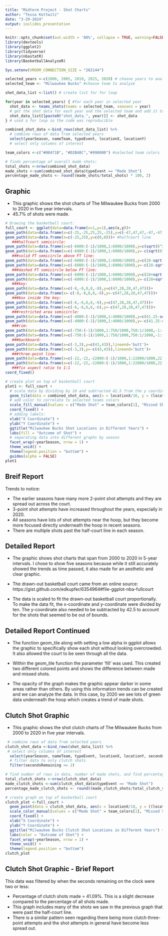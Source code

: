 ```yaml
---
title: "Midterm Project - Shot Charts"
author: "Tessa Kottwitz"
date: "3-29-2024"
output: ioslides_presentation
---
```


```r
knitr::opts_chunk$set(out.width = '80%', collapse = TRUE, warning=FALSE, message=FALSE)
library(devtools)
library(ggplot2)
library(tidyverse)
library(nbastatR)
library(BasketballAnalyzeR)

Sys.setenv(VROOM_CONNECTION_SIZE = "262144")

selected_years <-c(2000, 2005, 2010, 2015, 2020) # choose years to analyze
selected_team <- "Milwaukee Bucks" #choose team to analyze

shot_data_list <-list() # create list for for loop

for(year in selected_years) { #for each year in selected year
  shot_data <- teams_shots(teams = selected_team, seasons = year)
  # get the shot data for each year and the selected team and add it to the list
  shot_data_list[[paste0("shot_data_", year)]] <- shot_data
} # used a for loop so the code was reproducible

combined_shot_data <-bind_rows(shot_data_list) %>%
  # combine rows of data from selected years
  select(yearSeason, nameTeam, typeEvent, locationX, locationY)
  # select only columns of interest

team_colors <-c("#00471B", "#D2B48C","#990000") #selected team colors

# finds percentage of overall made shots:
total_shots <-nrow(combined_shot_data) 
made_shots <-sum(combined_shot_data$typeEvent == "Made Shot") 
percentage_made_shots <- round((made_shots/total_shots) * 100, 2) 
```

## Graphic
- This graphic shows the shot charts of The Milwaukee Bucks from 2000 to 2020 in five year intervals.
- 45.7% of shots were made.
```r
# Drawing the basketball court:
full_court <- ggplot(data=data.frame(x=1,y=1),aes(x,y))+ 
geom_path(data=data.frame(x=c(-25,-25,25,25,-25),y=c(-47,47,47,-47,-47)))+ #outside box
geom_path(data=data.frame(x=c(-25,25),y=c(0,0)))+ #halfcourt line
   ###halfcourt semicircle:
geom_path(data=data.frame(x=c(-6000:(-1)/1000,1:6000/1000),y=c(sqrt(6^2-c(-6000:(-1)/1000,1:6000/1000)^2))),aes(x=x,y=y))+
geom_path(data=data.frame(x=c(-6000:(-1)/1000,1:6000/1000),y=-c(sqrt(6^2-c(-6000:(-1)/1000,1:6000/1000)^2))),aes(x=x,y=y))+
   ###solid FT semicircle above FT line:
geom_path(data=data.frame(x=c(-6000:(-1)/1000,1:6000/1000),y=c(28-sqrt(6^2-c(-6000:(-1)/1000,1:6000/1000)^2))),aes(x=x,y=y))+
geom_path(data=data.frame(x=c(-6000:(-1)/1000,1:6000/1000),y=-c(28-sqrt(6^2-c(-6000:(-1)/1000,1:6000/1000)^2))),aes(x=x,y=y))+
   ###dashed FT semicircle below FT line:
geom_path(data=data.frame(x=c(-6000:(-1)/1000,1:6000/1000),y=c(28+sqrt(6^2-c(-6000:(-1)/1000,1:6000/1000)^2))),aes(x=x,y=y),linetype='dashed')+
geom_path(data=data.frame(x=c(-6000:(-1)/1000,1:6000/1000),y=-c(28+sqrt(6^2-c(-6000:(-1)/1000,1:6000/1000)^2))),aes(x=x,y=y),linetype='dashed')+
   ###key:
geom_path(data=data.frame(x=c(-8,-8,8,8,-8),y=c(47,28,28,47,47)))+
geom_path(data=data.frame(x=-c(-8,-8,8,8,-8),y=-c(47,28,28,47,47)))+
   ###box inside the key:
geom_path(data=data.frame(x=c(-6,-6,6,6,-6),y=c(47,28,28,47,47)))+
geom_path(data=data.frame(x=c(-6,-6,6,6,-6),y=-c(47,28,28,47,47)))+
   ###restricted area semicircle:
geom_path(data=data.frame(x=c(-4000:(-1)/1000,1:4000/1000),y=c(41.25-sqrt(4^2-c(-4000:(-1)/1000,1:4000/1000)^2))),aes(x=x,y=y))+
geom_path(data=data.frame(x=c(-4000:(-1)/1000,1:4000/1000),y=-c(41.25-sqrt(4^2-c(-4000:(-1)/1000,1:4000/1000)^2))),aes(x=x,y=y))+
   ###rim:
geom_path(data=data.frame(x=c(-750:(-1)/1000,1:750/1000,750:1/1000,-1:-750/1000),y=c(c(41.75+sqrt(0.75^2-c(-750:(-1)/1000,1:750/1000)^2)),c(41.75-sqrt(0.75^2-c(750:1/1000,-1:-750/1000)^2)))),aes(x=x,y=y))+
geom_path(data=data.frame(x=c(-750:(-1)/1000,1:750/1000,750:1/1000,-1:-750/1000),y=-c(c(41.75+sqrt(0.75^2-c(-750:(-1)/1000,1:750/1000)^2)),c(41.75-sqrt(0.75^2-c(750:1/1000,-1:-750/1000)^2)))),aes(x=x,y=y))+
   ###backboard:
geom_path(data=data.frame(x=c(-3,3),y=c(43,43)),lineend='butt')+
geom_path(data=data.frame(x=c(-3,3),y=-c(43,43)),lineend='butt')+
   ###three-point line:
geom_path(data=data.frame(x=c(-22,-22,-22000:(-1)/1000,1:22000/1000,22,22),y=c(47,47-169/12,41.75-sqrt(23.75^2-c(-22000:(-1)/1000,1:22000/1000)^2),47-169/12,47)),aes(x=x,y=y))+
geom_path(data=data.frame(x=c(-22,-22,-22000:(-1)/1000,1:22000/1000,22,22),y=-c(47,47-169/12,41.75-sqrt(23.75^2-c(-22000:(-1)/1000,1:22000/1000)^2),47-169/12,47)),aes(x=x,y=y))+
   ###fix aspect ratio to 1:1
coord_fixed()

# create plot on top of basketball court
plot1 <- full_court + 
  # scale data by dividing by 10 and subtracted 42.5 from the y coordinate to fit the basketball court
  geom_tile(data = combined_shot_data, aes(x = locationX/10, y = (locationY/10 - 42.5), fill = typeEvent, width = 0.5, height = 0.5, alpha = 0.5)) +
  # add color to correlate to selected teams colors
  scale_fill_manual(values = c("Made Shot" = team_colors[1], "Missed Shot" = team_colors[2])) + 
  coord_fixed() + 
  # adding labels:
  xlab("X Coordinate") +
  ylab("Y Coordinate") +
  ggtitle("Milwaukee Bucks Shot Locations in Different Years") + 
  labs(fill = "Outcome of Shot") +
  # separating data into different graphs by season
  facet_wrap(~yearSeason, nrow = 1) + 
  theme_void() +
  theme(legend.position = "bottom") +
  guides(alpha = FALSE)
plot1

```
    
## Breif Report

Trends to notice:

- The earlier seasons have many more 2-point shot attempts and they are spread out across the court.
- 3-point shot attempts have increased throughout the years, especially in 2020.
- All seasons have lots of shot attempts near the hoop, but they become more focused directly underneath the hoop in recent seasons.
- There are multiple shots past the half-court line in each season.


## Detailed Report

- The graphic shows shot charts that span from 2000 to 2020 in 5-year intervals. I chose to show five seasons because while it still accurately showed the trends as time passed, it also made for an aesthetic and clear graphic. 

- The drawn-out basketball court came from an online source: https://gist.github.com/edkupfer/6354964#file-ggplot-nba-fullcourt

- The data is scaled to fit the drawn-out basketball court proportionally. To make the data fit, the x-coordinate and y-coordinate were divided by ten. The y-coordinate also needed to be subtracted by 42.5 to account for the shots that seemed to be out of bounds.

## Detailed Report Continued

- The function geom_tile along with setting a low alpha in ggplot allows the graphic to specifically show each shot without looking overcrowded. It also allowed the court to be seen through all the data.

- Within the geom_tile function the parameter 'fill' was used. This created two different colored points and shows the difference between made and missed shots.

- The opacity of the graph makes the graphic appear darker in some areas rather than others. By using this information trends can be created and we can analyze the data. In this case, by 2020 we see lots of green data underneath the hoop which creates a trend of made shots.


## Clutch Shot Graphic 

- This graphic shows the shot clutch charts of The Milwaukee Bucks from 2000 to 2020 in five year intervals.

```r
 # combine rows of data from selected years
clutch_shot_data <-bind_rows(shot_data_list) %>%
 # select only columns of interest
  select(yearSeason, nameTeam, typeEvent, locationX, locationY, secondsRemaining) %>%
  # filter data to only clutch shots
  filter(secondsRemaining <= 2)

# find number of rows in data, number of made shots, and find percentage:
total_clutch_shots <-nrow(clutch_shot_data)
made_clutch_shots <-sum(clutch_shot_data$typeEvent == "Made Shot")
percentage_made_clutch_shots <- round((made_clutch_shots/total_clutch_shots) * 100, 2)

# create graph on top of basketball court
clutch_plot <-full_court +  
  geom_point(data = clutch_shot_data, aes(x = locationX/10, y = ((locationY/10)- 42.5), color = typeEvent), alpha = 0.5) +
  scale_color_manual(values = c("Made Shot" = team_colors[1], "Missed Shot" = team_colors[2])) +
  coord_fixed() +
  xlab("X Coordinate") +
  ylab("Y Coordinate") +
  ggtitle("Milwaukee Bucks Clutch Shot Locations in Different Years") +
  labs(color = "Outcome of Shot") +
  facet_wrap(~yearSeason, nrow = 1) +
  theme_void() +
  theme(legend.position = "bottom")
clutch_plot

```

## Clutch Shot Graphic - Brief Report

This data was filtered by when the seconds remaining on the clock were two or less:

- Percentage of clutch shots made = 41.09%. This is a slight decrease compared to the percentage of all shots made.
- This graph includes many of the shots we saw in the previous graph that were past the half-court line. 
- There is a similar pattern seen regarding there being more clutch three-point attempts and the shot attempts in general have become less spread out. 
  
  
  
  


